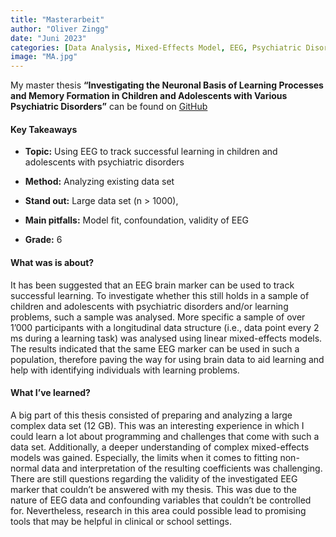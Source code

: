 ```yaml
---
title: "Masterarbeit"
author: "Oliver Zingg"
date: "Juni 2023"
categories: [Data Analysis, Mixed-Effects Model, EEG, Psychiatric Disorders, Masterarbeit]
image: "MA.jpg"
---
```


My master thesis **"Investigating the Neuronal Basis of Learning Processes and Memory Formation in Children and Adolescents with Various Psychiatric Disorders"** can be found on [GitHub](https://github.com/oli9402/Masterarbeit_UZH)

#### Key Takeaways

-   **Topic:** Using EEG to track successful learning in children and adolescents with psychiatric disorders

-   **Method:** Analyzing existing data set

-   **Stand out:** Large data set (n \> 1000),

-   **Main pitfalls:** Model fit, confoundation, validity of EEG

-   **Grade:** 6

#### What was is about?

It has been suggested that an EEG brain marker can be used to track successful learning. To investigate whether this still holds in a sample of children and adolescents with psychiatric disorders and/or learning problems, such a sample was analysed. More specific a sample of over 1'000 participants with a longitudinal data structure (i.e., data point every 2 ms during a learning task) was analysed using linear mixed-effects models. The results indicated that the same EEG marker can be used in such a population, therefore paving the way for using brain data to aid learning and help with identifying individuals with learning problems.

#### What I've learned?

A big part of this thesis consisted of preparing and analyzing a large complex data set (12 GB). This was an interesting experience in which I could learn a lot about programming and challenges that come with such a data set. Additionally, a deeper understanding of complex mixed-effects models was gained. Especially, the limits when it comes to fitting non-normal data and interpretation of the resulting coefficients was challenging. There are still questions regarding the validity of the investigated EEG marker that couldn't be answered with my thesis. This was due to the nature of EEG data and confounding variables that couldn't be controlled for. Nevertheless, research in this area could possible lead to promising tools that may be helpful in clinical or school settings.
